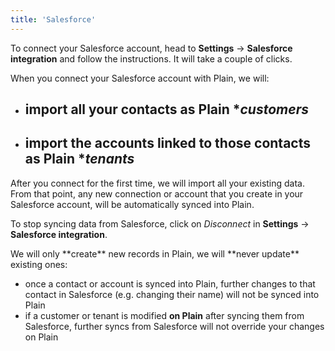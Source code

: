 ```yaml
---
title: 'Salesforce'
---
```


To connect your Salesforce account, head to **Settings** → **Salesforce integration** and follow the instructions. It will take a couple of clicks.

When you connect your Salesforce account with Plain, we will:

- ## import all your contacts as Plain \*_customers_
- ## import the accounts linked to those contacts as Plain \*_tenants_

After you connect for the first time, we will import all your existing data. From that point, any new connection or account that you create in your Salesforce account, will be automatically synced into Plain.

To stop syncing data from Salesforce, click on _Disconnect_ in **Settings** → **Salesforce integration**.

<Note>
We will only **create** new records in Plain, we will **never update** existing ones:

- once a contact or account is synced into Plain, further changes to that contact in Salesforce (e.g. changing their name) will not be synced into Plain
- if a customer or tenant is modified **on Plain** after syncing them from Salesforce, further syncs from Salesforce will not override your changes on Plain
</Note>
